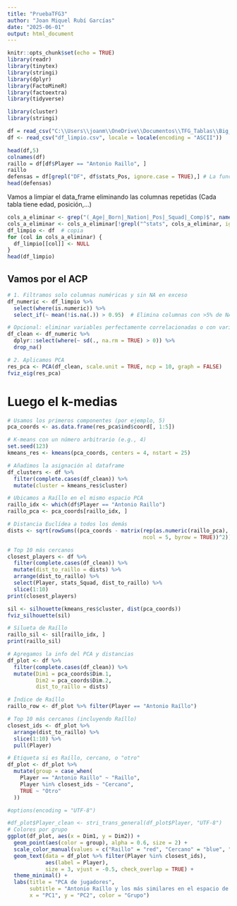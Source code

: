 ```yaml
---
title: "PruebaTFG3"
author: "Joan Miquel Rubí Garcías"
date: "2025-06-01"
output: html_document
---
```

```r
knitr::opts_chunk$set(echo = TRUE)
library(readr)
library(tinytex)
library(stringi)
library(dplyr)
library(FactoMineR)
library(factoextra)
library(tidyverse)

library(cluster)
library(stringi)

```

```r
df = read_csv("C:\\Users\\joanm\\OneDrive\\Documentos\\TFG_Tablas\\Big_5_European_Leagues_all_stats_LanusStats")
df <- read_csv("df_limpio.csv", locale = locale(encoding = "ASCII"))
```

```r
head(df,5)
colnames(df)
raillo = df[df$Player == "Antonio Raillo", ]
raillo
defensas = df[grepl("DF", df$stats_Pos, ignore.case = TRUE),] # La funcion grepl actua como include()
head(defensas)
```
Vamos a limpiar el data_frame eliminando las columnas repetidas (Cada tabla tiene edad, posición,...)
```r
cols_a_eliminar <- grep("(_Age|_Born|_Nation|_Pos|_Squad|_Comp)$", names(df), value = TRUE)
cols_a_eliminar <- cols_a_eliminar[!grepl("^stats", cols_a_eliminar, ignore.case = TRUE)]
df_limpio <- df  # copia
for (col in cols_a_eliminar) {
  df_limpio[[col]] <- NULL
}
head(df_limpio)  
```

## Vamos por el ACP

```r
# 1. Filtramos solo columnas numéricas y sin NA en exceso
df_numeric <- df_limpio %>%
  select(where(is.numeric)) %>%
  select_if(~ mean(!is.na(.)) > 0.95)  # Elimina columnas con >5% de NAs

# Opcional: eliminar variables perfectamente correlacionadas o con varianza cero
df_clean <- df_numeric %>%
  dplyr::select(where(~ sd(., na.rm = TRUE) > 0)) %>% 
  drop_na()

# 2. Aplicamos PCA
res_pca <- PCA(df_clean, scale.unit = TRUE, ncp = 10, graph = FALSE)
fviz_eig(res_pca)  
```
# Luego el k-medias

```r
# Usamos los primeros componentes (por ejemplo, 5)
pca_coords <- as.data.frame(res_pca$ind$coord[, 1:5])

# K-means con un número arbitrario (e.g., 4)
set.seed(123)
kmeans_res <- kmeans(pca_coords, centers = 4, nstart = 25)

# Añadimos la asignación al dataframe
df_clusters <- df %>%
  filter(complete.cases(df_clean)) %>%
  mutate(cluster = kmeans_res$cluster)

```


```r
# Ubicamos a Raíllo en el mismo espacio PCA
raillo_idx <- which(df$Player == "Antonio Raillo")
raillo_pca <- pca_coords[raillo_idx, ]

# Distancia Euclídea a todos los demás
dists <- sqrt(rowSums((pca_coords - matrix(rep(as.numeric(raillo_pca), nrow(pca_coords)),
                                           ncol = 5, byrow = TRUE))^2))

# Top 10 más cercanos
closest_players <- df %>%
  filter(complete.cases(df_clean)) %>%
  mutate(dist_to_raillo = dists) %>%
  arrange(dist_to_raillo) %>%
  select(Player, stats_Squad, dist_to_raillo) %>%
  slice(1:10)
print(closest_players)
```

```r

sil <- silhouette(kmeans_res$cluster, dist(pca_coords))
fviz_silhouette(sil)

# Silueta de Raíllo
raillo_sil <- sil[raillo_idx, ]
print(raillo_sil)
```

```r
# Agregamos la info del PCA y distancias
df_plot <- df %>%
  filter(complete.cases(df_clean)) %>%
  mutate(Dim1 = pca_coords$Dim.1,
         Dim2 = pca_coords$Dim.2,
         dist_to_raillo = dists)

# Índice de Raíllo
raillo_row <- df_plot %>% filter(Player == "Antonio Raíllo")

# Top 10 más cercanos (incluyendo Raíllo)
closest_ids <- df_plot %>%
  arrange(dist_to_raillo) %>%
  slice(1:10) %>%
  pull(Player)

# Etiqueta si es Raíllo, cercano, o "otro"
df_plot <- df_plot %>%
  mutate(group = case_when(
    Player == "Antonio Raillo" ~ "Raillo",
    Player %in% closest_ids ~ "Cercano",
    TRUE ~ "Otro"
  ))

#options(encoding = "UTF-8")

#df_plot$Player_clean <- stri_trans_general(df_plot$Player, "UTF-8")
# Colores por grupo
ggplot(df_plot, aes(x = Dim1, y = Dim2)) +
  geom_point(aes(color = group), alpha = 0.6, size = 2) +
  scale_color_manual(values = c("Raillo" = "red", "Cercano" = "blue", "Otro" = "gray80")) +
  geom_text(data = df_plot %>% filter(Player %in% closest_ids),
            aes(label = Player),
            size = 3, vjust = -0.5, check_overlap = TRUE) +
  theme_minimal() +
  labs(title = "PCA de jugadores",
       subtitle = "Antonio Raíllo y los más similares en el espacio de componentes",
       x = "PC1", y = "PC2", color = "Grupo")
```

